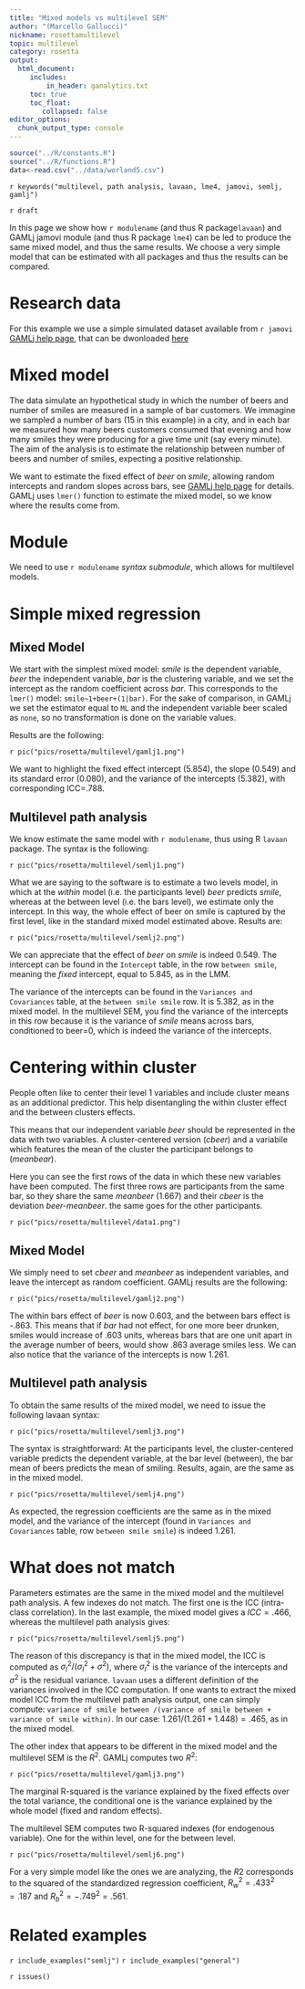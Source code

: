 ```yaml
---
title: "Mixed models vs multilevel SEM"
author: "(Marcello Gallucci)"
nickname: rosettamultilevel
topic: multilevel
category: rosetta 
output: 
  html_document:
     includes:
         in_header: ganalytics.txt
     toc: true
     toc_float:
        collapsed: false
editor_options: 
  chunk_output_type: console
---
```


```r
source("../R/constants.R")
source("../R/functions.R")
data<-read.csv("../data/worland5.csv")
```


`r keywords("multilevel, path analysis, lavaan, lme4, jamovi, semlj, gamlj")`

`r draft`

In this page we show how `r modulename` (and thus R package`lavaan`) and GAMLj jamovi module (and thus R package `lme4`) can be led to produce the same mixed model, and thus the same results. We choose a very simple model that can be estimated with all packages and thus the results can be compared.

# Research data

For this example we use a simple simulated dataset available from `r jamovi` [GAMLj help page](https://gamlj.github.io/mixed_example1.html), that can be dwonloaded [here](https://raw.githubusercontent.com/mcfanda/gamlj_docs/master/data/beers_bars.csv) 

# Mixed model

The data simulate an hypothetical study in which the number of beers and number of smiles are measured in a sample of bar customers. We immagine we sampled a number of bars (15 in this example) in a city, and in each bar we measured how many beers customers consumed that evening and how many smiles they were producing for a give time unit (say every minute). The aim of the analysis is to estimate the relationship between number of beers and number of smiles, expecting a positive relationship.

We want to estimate the fixed effect of _beer_ on _smile_, allowing random intercepts and random slopes across bars, see [GAMLj help page](https://gamlj.github.io/mixed_example1.html) for details. GAMLj uses `lmer()` function to estimate the mixed model, so we know where the results come from.

# Module

We need to use `r modulename` _syntax submodule_, which allows for multilevel models.

# Simple mixed regression

## Mixed Model

We start with the simplest mixed model: _smile_ is the dependent variable, _beer_ the independent variable, _bar_ is the clustering variable, and we set the intercept as the random coefficient across _bar_. This corresponds to the `lmer()` model: `smile~1+beer+(1|bar)`. For the sake of comparison, in GAMLj we set the estimator equal to `ML` and the independent variable beer scaled as `none`, so no transformation is done on the variable values.

Results are the following:

`r pic("pics/rosetta/multilevel/gamlj1.png")`

We want to highlight the fixed effect intercept (5.854), the slope (0.549) and its standard error (0.080), and the variance of the intercepts (5.382), with corresponding ICC=.788.

## Multilevel path analysis

We know estimate the same model with `r modulename`, thus using R `lavaan` package. The syntax is the following:

`r pic("pics/rosetta/multilevel/semlj1.png")`

What we are saying to the software is to estimate a two levels model, in which at the _within_ model (i.e. the participants level) _beer_ predicts _smile_, whereas at the between level (i.e. the bars level), we estimate only the intercept. In this way, the whole effect of beer on smile is captured by the first level, like in the standard mixed model estimated above. Results are:

`r pic("pics/rosetta/multilevel/semlj2.png")`

We can appreciate that the effect of _beer_ on _smile_ is indeed 0.549. The intercept can be found in the `Intercept` table, in the row `between smile`, meaning the _fixed_ intercept, equal to 5.845, as in the LMM. 

The variance of the intercepts can be found in the `Variances and Covariances` table, at the `between smile smile` row. It is 5.382, as in the mixed model. In the multilevel SEM, you find the variance of the intercepts in this row because it is the variance of _smile_ means across bars, conditioned to beer=0, which is indeed the variance of the intercepts.

# Centering within cluster

People often like to center their level 1 variables and include cluster means as an additional predictor. This help  disentangling the within cluster effect and the between clusters effects. 

This means that our independent variable _beer_ should be represented in the data with two variables. A cluster-centered version (_cbeer_) and a variabile which features the mean of the cluster the participant belongs to (_meanbear_).

Here you can see the first rows of the data in which these new variables have been computed. The first three rows are participants from the same bar, so they share the same _meanbeer_ (1.667) and their _cbeer_ is the deviation _beer-meanbeer_. the same goes for the other participants.

`r pic("pics/rosetta/multilevel/data1.png")`

## Mixed Model

We simply need to set _cbeer_  and _meanbeer_ as independent variables, and leave the intercept as random coefficient. GAMLj results are the following:

`r pic("pics/rosetta/multilevel/gamlj2.png")`

The within bars effect of _beer_ is now 0.603, and the between bars effect is -.863. This means that if _bar_ had not effect, for one more beer drunken, smiles would increase of .603 units, whereas bars that are one unit apart in the average number of beers, would show .863 average smiles less. We can also notice that the variance of the intercepts is now 1.261.

## Multilevel path analysis

To obtain the same results of the mixed model, we need to issue the following lavaan syntax:

`r pic("pics/rosetta/multilevel/semlj3.png")`

The syntax is straightforward: At the participants level, the cluster-centered variable predicts the dependent variable, at the bar level (between), the bar mean of beers predicts the mean of smiling. Results, again, are the same as in the mixed model.

`r pic("pics/rosetta/multilevel/semlj4.png")`

As expected, the regression coefficients are the same as in the mixed model, and the variance of the intercept (found in `Variances and Covariances` table, row `between smile smile`) is indeed 1.261.


# What does not match

Parameters estimates are the same in the mixed model and the multilevel path analysis. A few indexes do not match. The first one is the ICC (intra-class correlation). In the last example, the mixed model gives a $ICC=.466$, whereas the multilevel path analysis gives:

`r pic("pics/rosetta/multilevel/semlj5.png")`

The reason of this discrepancy is that in the mixed model, the ICC is computed as $\sigma_I^2/(\sigma_I^2+\sigma^2)$, where $\sigma_I^2$ is the variance of the intercepts and $\sigma^2$ is the residual variance. `lavaan` uses a different definition of the variances involved in the ICC computation. If one wants to extract the mixed model ICC from the multilevel path analysis output, one can simply compute: `variance of smile between /(variance of smile between + variance of smile within)`. In our case: $1.261/(1.261+1.448)=.465$, as in the mixed model.

The other index that appears to be different in the mixed model and the multilevel SEM is the $R^2$. GAMLj computes two $R^2$:

`r pic("pics/rosetta/multilevel/gamlj3.png")`

The marginal R-squared is the variance explained by the fixed effects over the total variance, the conditional one is the variance explained by the whole model (fixed and random effects). 

The multilevel SEM computes two R-squared indexes (for endogenous variable). One for the within level, one for the between level.  

`r pic("pics/rosetta/multilevel/semlj6.png")`

For a very simple model like the ones we are analyzing, the $R2$ corresponds to the squared of the standardized regression coefficient, $R_w^2=.433^2=.187$ and $R_b^2=-.749^2=.561$. 


# Related examples
`r include_examples("semlj")`
`r include_examples("general")`

`r issues()`